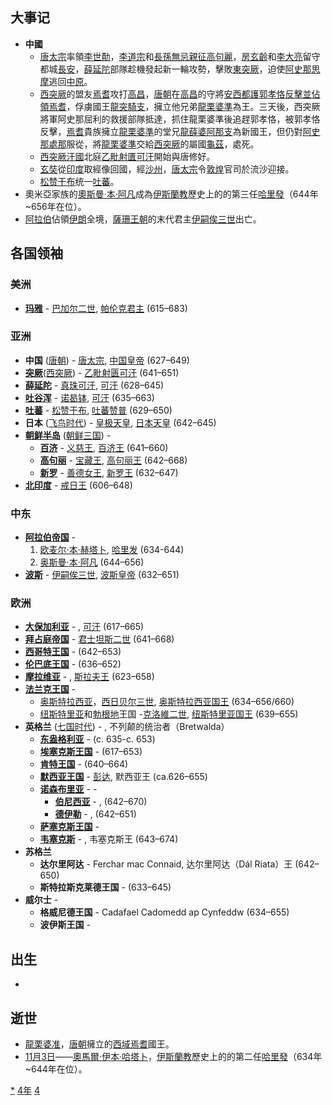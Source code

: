{{yearTOC|644|唐'''[[貞觀|貞觀]]十八年'''；新罗'''[[仁平_(新羅)|仁平]]十一年'''}}

== 大事记 ==
* '''中國'''
**[[唐太宗|唐太宗]]率領[[李世勣|李世勣]]，[[李道宗|李道宗]]和[[長孫無忌|長孫無忌]][[唐太宗征討高句麗|親征高句麗]]，[[房玄齡|房玄齡]]和[[李大亮|李大亮]]留守都城[[長安|長安]]，[[薛延陀|薛延陀]]部隊趁機發起新一輪攻勢，擊敗[[東突厥|東突厥]]，迫使[[阿史那思摩|阿史那思摩]]逃回[[中原|中原]]。
**[[西突厥|西突厥]]的盟友[[焉耆|焉耆]]攻打[[高昌|高昌]]，[[唐朝|唐朝]]在[[高昌|高昌]]的守將[[安西都護|安西都護]][[郭孝恪|郭孝恪]][[唐滅焉耆之戰|反擊並佔領焉耆]]，俘虜國王[[龍突騎支|龍突騎支]]，擁立他兄弟[[龍栗婆準|龍栗婆準]]為王。三天後，西突厥將軍阿史那屈利的救援部隊抵達，抓住龍栗婆準後追趕郭孝恪，被郭孝恪反擊，[[焉耆|焉耆]]貴族擁立[[龍栗婆準|龍栗婆準]]的堂兄[[龍薛婆阿那支|龍薛婆阿那支]]為新國王，但仍對[[阿史那處那|阿史那處那]]服從，將[[龍栗婆準|龍栗婆準]]交給[[西突厥|西突厥]]的屬國[[龜茲|龜茲]]，處死。
**[[西突厥汗國|西突厥汗國]]北庭[[乙毗射匱可汗|乙毗射匱可汗]]開始與唐修好。
**[[玄奘|玄奘]]從[[印度|印度]]取經像回國，經[[沙州|沙州]]，[[唐太宗|唐太宗]]令[[敦煌|敦煌]]官司於流沙迎接。
**[[松赞干布|松赞干布]]统一[[吐蕃|吐蕃]]。
*奧米亞家族的[[奧斯曼·本·阿凡|奧斯曼·本·阿凡]]成為[[伊斯蘭教|伊斯蘭教]]歷史上的的第三任[[哈里發|哈里發]]（644年~656年在位）。
*[[阿拉伯帝国|阿拉伯]]佔領[[伊朗|伊朗]]全境，[[薩珊王朝|薩珊王朝]]的末代君主[[伊嗣俟三世|伊嗣俟三世]]出亡。

== 各国领袖 ==
===美洲===
*'''[[玛雅文明|玛雅]]''' - [[巴加尔二世|巴加尔二世]], [[帕伦克|帕伦克君主]] (615–683)

===亚洲===
*'''中国''' ([[唐朝|唐朝]]) - [[唐太宗|唐太宗]], [[中国皇帝|中国皇帝]] (627–649)
*'''[[突厥|突厥]]'''([[西突厥|西突厥]]) - [[乙毗射匮可汗|乙毗射匮可汗]] (641–651)
*'''[[薛延陀|薛延陀]]''' - [[真珠可汗|真珠可汗]], [[可汗|可汗]] (628–645)
*'''[[吐谷浑|吐谷浑]]''' - [[诺曷钵|诺曷钵]], [[吐谷浑首领列表|可汗]] (635–663)
*'''[[吐蕃|吐蕃]]''' - [[松赞干布|松赞干布]], [[吐蕃国王列表|吐蕃赞普]] (629–650)
*'''日本''' ([[飞鸟时代|飞鸟时代]]) - [[皇极天皇|皇极天皇]], [[日本天皇|日本天皇]] (642–645)
*'''[[朝鲜半岛|朝鲜半岛]]''' ([[朝鲜三国|朝鲜三国]]) -
**'''[[百济|百济]]''' - [[义慈王|义慈王]], [[百济君主列表|百济王]] (641–660)
**'''[[高句丽|高句丽]]''' - [[宝藏王|宝藏王]], [[高句丽君主列表|高句丽王]] (642–668)
**'''[[新罗|新罗]]''' - [[善德女王|善德女王]], [[新罗君主列表|新罗王]] (632–647)
*'''[[北印度|北印度]]''' - [[戒日王|戒日王]] (606–648)

===中东===
*'''[[阿拉伯帝国|阿拉伯帝国]]''' - 
*#[[欧麦尔·本·赫塔卜|欧麦尔·本·赫塔卜]], [[哈里发|哈里发]] (634-644)
*#[[奥斯曼·本·阿凡|奥斯曼·本·阿凡]] (644–656)
*'''[[波斯|波斯]]''' - [[伊嗣俟三世|伊嗣俟三世]], [[萨珊王朝|波斯皇帝]] (632–651)
===欧洲===
*'''[[大保加利亚_(中世纪)|大保加利亚]]''' - {{tsl|en|Kubrat|库勃拉特}}, [[可汗|可汗]] (617–665)
*'''[[拜占庭帝国|拜占庭帝国]]''' - [[君士坦斯二世|君士坦斯二世]] (641–668)
*'''[[西哥特王国|西哥特王国]]''' - {{link-en|钦德斯文思|Chindasuinth}} (642–653)
*'''[[伦巴底人|伦巴底王国]]''' - {{link-en|罗撒里|Rothari}} (636–652)
*'''[[摩拉维亚|摩拉维亚]]''' - {{link-en|萨莫 (国王)|Samo|萨莫}}, [[斯拉夫人|斯拉夫王]] (623–658)
*'''[[法兰克王国|法兰克王国]]''' - 
**[[奥斯特拉西亚|奥斯特拉西亚]]，[[西日贝尔三世|西日贝尔三世]], [[法兰克国王列表|奥斯特拉西亚国王]] (634–656/660)
**[[纽斯特里亚|纽斯特里亚]]和[[勃根地|勃根地]]王国 -[[克洛維二世|克洛維二世]], [[法兰克国王列表|纽斯特里亚国王]] (639–655)
*'''英格兰''' ([[七国时代|七国时代]]) - {{link-en|俄斯维乌|Oswiu of Northumbria}}, 不列颠的统治者（Bretwalda）
**'''[[东盎格利亚|东盎格利亚]]''' -  {{link-en|安娜 (東盎格利亞)|Anna of East Anglia|安娜}} (c. 635-c. 653)
**'''[[埃塞克斯王国|埃塞克斯王国]]''' - {{link-en|西吉伯特一世|Sigeberht I of Essex}} (617–653)
**'''[[肯特王国|肯特王国]]''' - {{link-en|厄尔肯伯特|Eorcenberht of Kent}} (640–664)
**'''[[默西亚王国|默西亚王国]]''' - [[彭达_(麦西亚)|彭达]], 默西亚王 (ca.626–655)
**'''[[诺森布里亚|诺森布里亚]]''' -  - 
***'''[[伯尼西亞|伯尼西亚]]''' - {{link-en|俄斯维乌|Oswiu}}, {{link-en|伯尼西亚王|King of Northumbria}} (642–670)
***'''[[德伊勒|德伊勒]]''' - {{link-en|俄斯维恩|Oswine of Deira}}, {{link-en|德伊勒王|King of Northumbria}} (642–651)
**'''[[萨塞克斯王国|萨塞克斯王国]]''' -
**'''[[韦塞克斯|韦塞克斯]]''' - {{link-en|森沃尔赫|Cenwalh of Wessex}}, 韦塞克斯王 (643–674)
*'''苏格兰'''
**'''达尔里阿达''' - Ferchar mac Connaid, 达尔里阿达（Dál Riata）王 (642–650)
**'''斯特拉斯克莱德王国''' - {{link-en|欧根一世|Eugein I of Alt Clut}} (633–645)
*'''威尔士''' -
**'''格威尼德王国''' - Cadafael Cadomedd ap Cynfeddw (634–655) 
**'''波伊斯王国''' - 

== 出生 ==
*

== 逝世 ==
{{Wikisource year mention}}
*[[龍栗婆准|龍栗婆准]]，[[唐朝|唐朝]]擁立的[[西域|西域]][[焉耆|焉耆]]國王。
*[[11月3日|11月3日]]——[[奧馬爾·伊本·哈塔卜|奧馬爾·伊本·哈塔卜]]，[[伊斯蘭教|伊斯蘭教]]歷史上的的第二任[[哈里發|哈里發]]（634年~644年在位）。

[[Category:644年|*]]
[[Category:640年代|4年]]
[[Category:7世纪各年|4]]